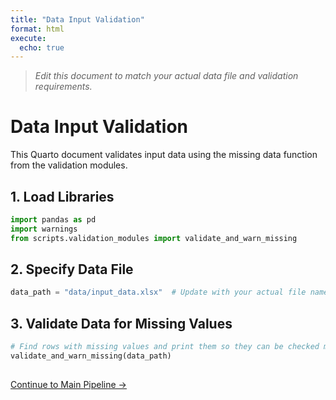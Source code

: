 ```yaml
---
title: "Data Input Validation"
format: html
execute:
  echo: true
---
```


> _Edit this document to match your actual data file and validation requirements._

# Data Input Validation

This Quarto document validates input data using the missing data function from the validation modules.

## 1. Load Libraries

```python
import pandas as pd
import warnings
from scripts.validation_modules import validate_and_warn_missing
```

## 2. Specify Data File

```python
data_path = "data/input_data.xlsx"  # Update with your actual file name
```

## 3. Validate Data for Missing Values

```python
# Find rows with missing values and print them so they can be checked manually
validate_and_warn_missing(data_path)
```


##

[Continue to Main Pipeline &rarr;](main_pipeline.qmd)



